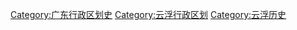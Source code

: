 [[Category:广东行政区划史|Category:广东行政区划史]]
[[Category:云浮行政区划|Category:云浮行政区划]]
[[Category:云浮历史|Category:云浮历史]]